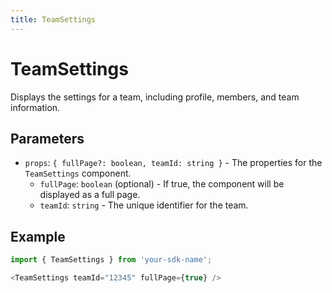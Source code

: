 ```yaml
---
title: TeamSettings
---
```


# TeamSettings

Displays the settings for a team, including profile, members, and team information.

## Parameters

- `props`: `{ fullPage?: boolean, teamId: string }` - The properties for the `TeamSettings` component.
  - `fullPage`: `boolean` (optional) - If true, the component will be displayed as a full page.
  - `teamId`: `string` - The unique identifier for the team.

## Example

```typescript
import { TeamSettings } from 'your-sdk-name';

<TeamSettings teamId="12345" fullPage={true} />
```